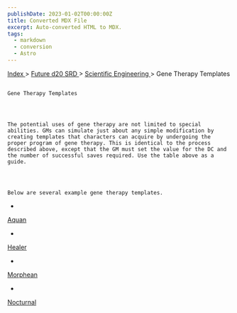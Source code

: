 ```yaml
---
publishDate: 2023-01-02T00:00:00Z
title: Converted MDX File
excerpt: Auto-converted HTML to MDX.
tags:
  - markdown
  - conversion
  - Astro
---
```







[
      Index
     ](-index)
     >
     [
      Future d20 SRD
     ](future-d20-srd-index)
     >
     [
      Scientific Engineering
     ](future-d20-srd-scientific-engineering-index)
     > Gene Therapy Templates
    




## 
    Gene Therapy Templates
   



    The potential uses of gene therapy are not limited to special abilities. GMs can simulate just about any simple modification by creating templates that characters can acquire by undergoing the proper program of gene therapy. This is identical to the process described above, except that the GM must set the value for the DC and the number of successful saves required. Use the table above as a guide.
   



    Below are several example gene therapy templates.
   


- 
[
      Aquan
     ](future-d20-srd-scientific-engineering-gene-therapy-templates-aquan)

- 
[
      Healer
     ](future-d20-srd-scientific-engineering-gene-therapy-templates-healer)

- 
[
      Morphean
     ](future-d20-srd-scientific-engineering-gene-therapy-templates-morphean)

- 
[
      Nocturnal
     ](future-d20-srd-scientific-engineering-gene-therapy-templates-nocturnal)






